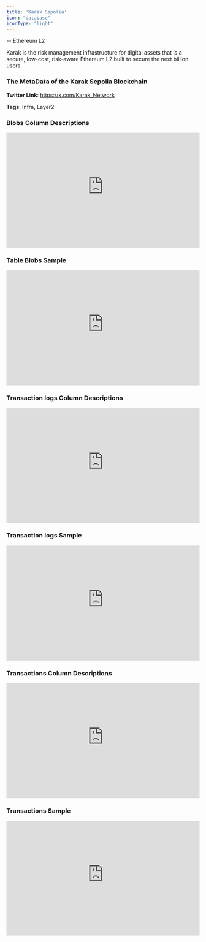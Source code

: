 ```yaml
---
title: 'Karak Sepolia'
icon: "database"
iconType: "light"
---
```

-- Ethereum L2

Karak is the risk management infrastructure for digital assets that is a secure, low-cost, risk-aware Ethereum L2 built to secure the next billion users.

### The MetaData of the Karak Sepolia Blockchain

**Twitter Link**: https://x.com/Karak_Network

**Tags**: Infra, Layer2

### Blobs Column Descriptions

<div>
    <iframe
        src="https://doc-embed-app.chainbasehq.com/columns/ethereum.blobs"
        width="100%"
        height="300px"
        frameBorder="0"
        scrolling="no"
    ></iframe>
</div>

### Table Blobs Sample

<div>
    <iframe
        src="https://doc-embed-app.chainbasehq.com/data/ethereum.blobs"
        width="100%"
        height="300px"
        frameBorder="0"
        scrolling="no"
    ></iframe>
</div>

### Transaction logs Column Descriptions

<div>
    <iframe
        src="https://doc-embed-app.chainbasehq.com/columns/ethereum.transaction_logs"
        width="100%"
        height="300px"
        frameBorder="0"
        scrolling="no"
    ></iframe>
</div>

### Transaction logs Sample

<div>
    <iframe
        src="https://doc-embed-app.chainbasehq.com/data/ethereum.transaction_logs"
        width="100%"
        height="300px"
        frameBorder="0"
        scrolling="no"
    ></iframe>
</div>

### Transactions Column Descriptions

<div>
    <iframe
        src="https://doc-embed-app.chainbasehq.com/columns/ethereum.transactions"
        width="100%"
        height="300px"
        frameBorder="0"
        scrolling="no"
    ></iframe>
</div>

### Transactions Sample

<div>
    <iframe
        src="https://doc-embed-app.chainbasehq.com/data/ethereum.transactions"
        width="100%"
        height="300px"
        frameBorder="0"
        scrolling="no"
    ></iframe>
</div>